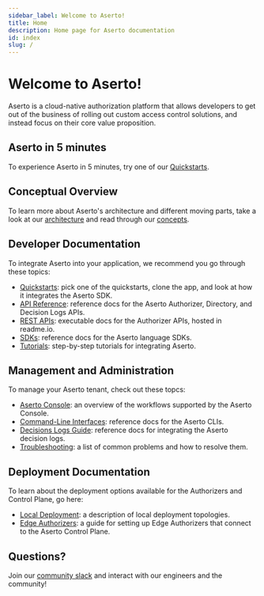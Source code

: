 ```yaml
---
sidebar_label: Welcome to Aserto!
title: Home
description: Home page for Aserto documentation
id: index
slug: /
---
```


# Welcome to Aserto!

Aserto is a cloud-native authorization platform that allows developers to get out of the business of
rolling out custom access control solutions, and instead focus on their core value proposition.

## Aserto in 5 minutes

To experience Aserto in 5 minutes, try one of our [Quickstarts](/docs/quickstarts/overview).

## Conceptual Overview

To learn more about Aserto's architecture and different moving parts, take a look at our [architecture](/docs/architecture) and read through our [concepts](/docs/overview/introduction).

## Developer Documentation

To integrate Aserto into your application, we recommend you go through these topics:
- [Quickstarts](/docs/quickstarts/overview): pick one of the quickstarts, clone the app, and look at how it integrates the Aserto SDK.
- [API Reference](/docs/api-reference): reference docs for the Aserto Authorizer, Directory, and Decision Logs APIs.
- [REST APIs](/docs/authorizer-guide/overview): executable docs for the Authorizer APIs, hosted in readme.io.
- [SDKs](/docs/software-development-kits/overview): reference docs for the Aserto language SDKs.
- [Tutorials](/docs/quickstarts/react/overview): step-by-step tutorials for integrating Aserto.

## Management and Administration

To manage your Aserto tenant, check out these topcs:
- [Aserto Console](/docs/aserto-console/introduction): an overview of the workflows supported by the Aserto Console.
- [Command-Line Interfaces](/docs/command-line-interface/introduction): reference docs for the Aserto CLIs.
- [Decisions Logs Guide](/docs/decision-logs-guide/overview): reference docs for integrating the Aserto decision logs.
- [Troubleshooting](/docs/troubleshooting/overview): a list of common problems and how to resolve them.

## Deployment Documentation

To learn about the deployment options available for the Authorizers and Control Plane, go here:
- [Local Deployment](/docs/local-deployment/overview): a description of local deployment topologies.
- [Edge Authorizers](/docs/edge-authorizers/overview): a guide for setting up Edge Authorizers that connect to the Aserto Control Plane.

## Questions?

Join our [community slack](https://www.aserto.com/slack) and interact with our engineers and the community!
